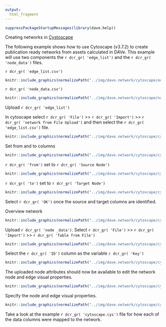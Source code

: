```yaml
---
output: 
  html_fragment
---
```




```r

suppressPackageStartupMessages(library(dave.help))

```


Creating networks in [Cystoscape](https://cytoscape.org/)

The following example shows how to use Cytoscape (v3.7.2) to create publication ready networks from assets calculated in DAVe. This example will use two components the `r dcr_gr( 'edge_list')` and the `r dcr_gr( 'node_data')` files.

`r dcr_gr( 'edge_list.csv')`

<div class='bordered'>
```r
knitr::include_graphics(normalizePath("../img/dave.network/cytoscape/edge_list.png"))
```
</div>


`r dcr_gr( 'node_data.csv')`

<div class='bordered'>
```r
knitr::include_graphics(normalizePath("../img/dave.network/cytoscape/node_data.png"))
```
</div>


 Upload `r dcr_gr( 'edge_list')` 

In cytoscape select `r dcr_gr( 'File')` >> `r dcr_gr( 'Import')` >> `r dcr_gr( 'network from File Upload')`  and then select the `r dcr_gr( 'edge_list.csv')` file.

<div class='bordered'>
```r
knitr::include_graphics(normalizePath("../img/dave.network/cytoscape/cy1.png"))
```
</div>


 Set from and to columns 
<div class='bordered'>
```r
knitr::include_graphics(normalizePath("../img/dave.network/cytoscape/cy2.png"))
```
</div>

 `r dcr_gr( 'from')` set to `r dcr_gr( 'Source Node')` 
<div class='bordered'>
```r
knitr::include_graphics(normalizePath("../img/dave.network/cytoscape/cy3.png"))
```
</div>

 `r dcr_gr( 'to')` set to `r dcr_gr( 'Target Node')` 
<div class='bordered'>
```r
knitr::include_graphics(normalizePath("../img/dave.network/cytoscape/cy4.png"))
```
</div>


Select `r dcr_gr( 'OK')` once the source and target columns are identified.

 Overview network
<div class='bordered'>
```r
knitr::include_graphics(normalizePath("../img/dave.network/cytoscape/cy5.png"))
```
</div>

 Upload `r dcr_gr( 'node _data')`. Select `r dcr_gr( 'File')` >> `r dcr_gr( 'Import')` >> `r dcr_gr( 'Table from File')`

<div class='bordered'>
```r
knitr::include_graphics(normalizePath("../img/dave.network/cytoscape/cy6.png"))
```
</div>

 Select the `r dcr_gr( 'ID')` column as the variable `r dcr_gr( 'Key')`
<div class='bordered'>
```r
knitr::include_graphics(normalizePath("../img/dave.network/cytoscape/cy7.png"))
```
</div>

 The uploaded node attributes should now be available to edit the network node and edge visual properties.
<div class='bordered'>
```r
knitr::include_graphics(normalizePath("../img/dave.network/cytoscape/cy8.png"))
```
</div>

 Specify the node and edge visual properties. 
<div class='bordered'>
```r
knitr::include_graphics(normalizePath("../img/dave.network/cytoscape/cy9.png"))
```
</div>

 Take a look at the example `r dcr_gr( 'cytoscape.cys')` file for how each of the data columns were mapped to the network.
